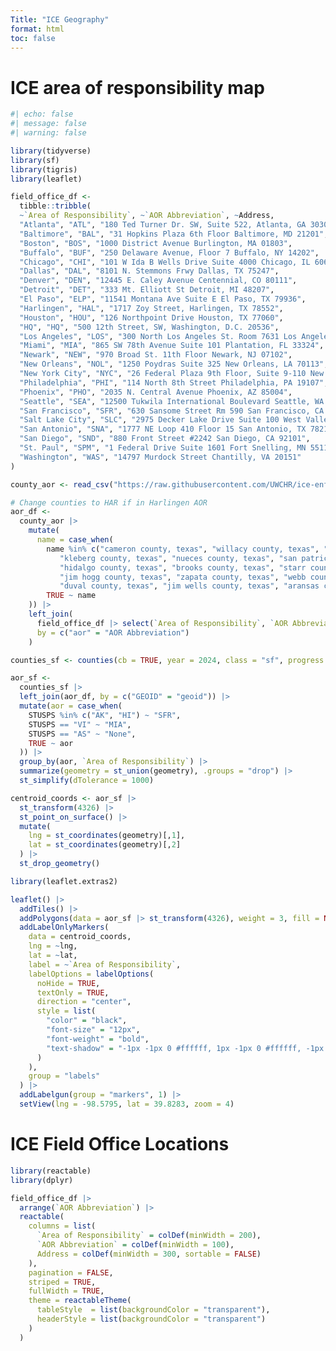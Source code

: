 ```yaml
---
Title: "ICE Geography"
format: html
toc: false
---
```


# ICE area of responsibility map

:::{.column-body-outset}

```r
#| echo: false
#| message: false
#| warning: false

library(tidyverse)
library(sf)
library(tigris)
library(leaflet)

field_office_df <-
  tibble::tribble(
  ~`Area of Responsibility`, ~`AOR Abbreviation`, ~Address,
  "Atlanta", "ATL", "180 Ted Turner Dr. SW, Suite 522, Atlanta, GA 30303",
  "Baltimore", "BAL", "31 Hopkins Plaza 6th Floor Baltimore, MD 21201",
  "Boston", "BOS", "1000 District Avenue Burlington, MA 01803",
  "Buffalo", "BUF", "250 Delaware Avenue, Floor 7 Buffalo, NY 14202",
  "Chicago", "CHI", "101 W Ida B Wells Drive Suite 4000 Chicago, IL 60605",
  "Dallas", "DAL", "8101 N. Stemmons Frwy Dallas, TX 75247",
  "Denver", "DEN", "12445 E. Caley Avenue Centennial, CO 80111",
  "Detroit", "DET", "333 Mt. Elliott St Detroit, MI 48207",
  "El Paso", "ELP", "11541 Montana Ave Suite E El Paso, TX 79936",
  "Harlingen", "HAL", "1717 Zoy Street, Harlingen, TX 78552",
  "Houston", "HOU", "126 Northpoint Drive Houston, TX 77060",
  "HQ", "HQ", "500 12th Street, SW, Washington, D.C. 20536",
  "Los Angeles", "LOS", "300 North Los Angeles St. Room 7631 Los Angeles, CA 90012",
  "Miami", "MIA", "865 SW 78th Avenue Suite 101 Plantation, FL 33324",
  "Newark", "NEW", "970 Broad St. 11th Floor Newark, NJ 07102",
  "New Orleans", "NOL", "1250 Poydras Suite 325 New Orleans, LA 70113",
  "New York City", "NYC", "26 Federal Plaza 9th Floor, Suite 9-110 New York, NY 10278",
  "Philadelphia", "PHI", "114 North 8th Street Philadelphia, PA 19107",
  "Phoenix", "PHO", "2035 N. Central Avenue Phoenix, AZ 85004",
  "Seattle", "SEA", "12500 Tukwila International Boulevard Seattle, WA 98168",
  "San Francisco", "SFR", "630 Sansome Street Rm 590 San Francisco, CA 94111",
  "Salt Lake City", "SLC", "2975 Decker Lake Drive Suite 100 West Valley City, UT 84119-6096",
  "San Antonio", "SNA", "1777 NE Loop 410 Floor 15 San Antonio, TX 78217",
  "San Diego", "SND", "880 Front Street #2242 San Diego, CA 92101",
  "St. Paul", "SPM", "1 Federal Drive Suite 1601 Fort Snelling, MN 55111",
  "Washington", "WAS", "14797 Murdock Street Chantilly, VA 20151"
)

county_aor <- read_csv("https://raw.githubusercontent.com/UWCHR/ice-enforce/main/share/hand/county_aor.csv", progress = FALSE)

# Change counties to HAR if in Harlingen AOR
aor_df <- 
  county_aor |> 
    mutate(
      name = case_when(
        name %in% c("cameron county, texas", "willacy county, texas", "kenedy county, texas", 
           "kleberg county, texas", "nueces county, texas", "san patricio county, texas",
           "hidalgo county, texas", "brooks county, texas", "starr county, texas",
           "jim hogg county, texas", "zapata county, texas", "webb county, texas",
           "duval county, texas", "jim wells county, texas", "aransas county, texas") ~   "harlingen, texas",
        TRUE ~ name
    )) |> 
    left_join(
      field_office_df |> select(`Area of Responsibility`, `AOR Abbreviation`),
      by = c("aor" = "AOR Abbreviation")
    )

counties_sf <- counties(cb = TRUE, year = 2024, class = "sf", progress = FALSE)

aor_sf <- 
  counties_sf |>
  left_join(aor_df, by = c("GEOID" = "geoid")) |> 
  mutate(aor = case_when(
    STUSPS %in% c("AK", "HI") ~ "SFR",
    STUSPS == "VI" ~ "MIA",
    STUSPS == "AS" ~ "None",
    TRUE ~ aor
  )) |> 
  group_by(aor, `Area of Responsibility`) |> 
  summarize(geometry = st_union(geometry), .groups = "drop") |> 
  st_simplify(dTolerance = 1000)

centroid_coords <- aor_sf |> 
  st_transform(4326) |> 
  st_point_on_surface() |> 
  mutate(
    lng = st_coordinates(geometry)[,1],
    lat = st_coordinates(geometry)[,2]
  ) |> 
  st_drop_geometry()

library(leaflet.extras2)

leaflet() |>
  addTiles() |>
  addPolygons(data = aor_sf |> st_transform(4326), weight = 3, fill = NA) |>
  addLabelOnlyMarkers(
    data = centroid_coords,
    lng = ~lng,
    lat = ~lat,
    label = ~`Area of Responsibility`,
    labelOptions = labelOptions(
      noHide = TRUE,
      textOnly = TRUE,
      direction = "center",
      style = list(
        "color" = "black",
        "font-size" = "12px",
        "font-weight" = "bold",
        "text-shadow" = "-1px -1px 0 #ffffff, 1px -1px 0 #ffffff, -1px 1px 0 #ffffff, 1px 1px 0 #ffffff"
      )
    ),
    group = "labels"
  ) |>
  addLabelgun(group = "markers", 1) |> 
  setView(lng = -98.5795, lat = 39.8283, zoom = 4)
```

:::


# ICE Field Office Locations

```r
library(reactable)
library(dplyr)

field_office_df |>
  arrange(`AOR Abbreviation`) |>
  reactable(
    columns = list(
      `Area of Responsibility` = colDef(minWidth = 200),
      `AOR Abbreviation` = colDef(minWidth = 100),
      Address = colDef(minWidth = 300, sortable = FALSE)
    ),
    pagination = FALSE,
    striped = TRUE,
    fullWidth = TRUE,
    theme = reactableTheme(
      tableStyle  = list(backgroundColor = "transparent"),
      headerStyle = list(backgroundColor = "transparent")
    )
  )
```
